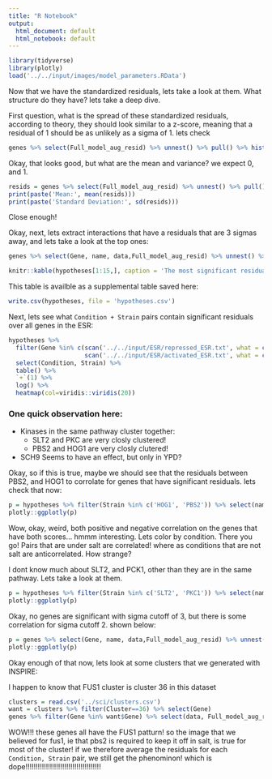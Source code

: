 ```yaml
---
title: "R Notebook"
output:
  html_document: default
  html_notebook: default
---
```

```r
library(tidyverse)
library(plotly)
load('../../input/images/model_parameters.RData')
```

Now that we have the standardized residuals, lets take a look at them. What structure do they have? lets take a deep dive.

First question, what is the spread of these standardized residuals, according to theory, they should look similar to a z-score, meaning that a residual of 1 should be as unlikely as a sigma of 1. lets check
```r
genes %>% select(Full_model_aug_resid) %>% unnest() %>% pull() %>% hist(breaks = 200)
```
Okay, that looks good, but what are the mean and variance? we expect 0, and 1.

```r
resids = genes %>% select(Full_model_aug_resid) %>% unnest() %>% pull()
print(paste('Mean:', mean(resids)))
print(paste('Standard Deviation:', sd(resids)))

```
Close enough!

Okay, next, lets extract interactions that have a residuals that are 3 sigmas away, and lets take a look at the top ones:

```r
genes %>% select(Gene, name, data,Full_model_aug_resid) %>% unnest() %>% arrange(-abs(Full_model_aug_resid)) %>% select(name, Gene, Full_model_aug_resid, Strain, Condition) %>% filter(abs(Full_model_aug_resid) > 3) %>% left_join(t2g %>% select(Gene, description)) %>% rename(Full_Model_error = Full_model_aug_resid) -> hypotheses

knitr::kable(hypotheses[1:15,], caption = 'The most significant residuals')
```

This table is availble as a supplemental table saved here:

```r
write.csv(hypotheses, file = 'hypotheses.csv')
```

Next, lets see what `Condition + Strain` pairs contain significant residuals over all genes in the ESR:

```r
hypotheses %>% 
  filter(Gene %in% c(scan('../../input/ESR/repressed_ESR.txt', what = character()),
                     scan('../../input/ESR/activated_ESR.txt', what = character()))) %>%
  select(Condition, Strain) %>% 
  table() %>%
  `+`(1) %>%
  log() %>%
  heatmap(col=viridis::viridis(20))

```

### One quick observation here:
* Kinases in the same pathway cluster together:
    + SLT2 and PKC are very closly clustered!
    + PBS2 and HOG1 are very closly clutered!
* SCH9 Seems to have an effect, but only in YPD?

Okay, so if this is true, maybe we should see that the residuals between PBS2, and HOG1 to corrolate for genes that have significant residuals. lets check that now:

```r
p = hypotheses %>% filter(Strain %in% c('HOG1', 'PBS2')) %>% select(name, Full_Model_error, Strain, Condition) %>% spread(Strain, Full_Model_error) %>% mutate_at(3:4, function(x) if_else(is.na(x),0,x)) %>% ggplot(aes(x=HOG1,y=PBS2,fill=Condition, text= paste(name, Condition, sep='_'))) + geom_point() 
plotly::ggplotly(p)
```

Wow, okay, weird, both positive and negative correlation on the genes that have both scores... hmmm interesting. Lets color by condition. There you go! Pairs that are under salt are correlated! where as conditions that are not salt are anticorrelated. How strange?

I dont know much about SLT2, and PCK1, other than they are in the same pathway. Lets take a look at them.

```r
p = hypotheses %>% filter(Strain %in% c('SLT2', 'PKC1')) %>% select(name, Full_Model_error, Strain, Condition) %>% spread(Strain, Full_Model_error) %>% mutate_at(3:4, function(x) if_else(is.na(x),0,x)) %>% ggplot(aes(x=SLT2,y=PKC1,fill=Condition, text= paste(name, Condition, sep='_'))) + geom_point() 
plotly::ggplotly(p)
```
Okay, no genes are significant with sigma cutoff of 3, but there is some correlation for sigma cutoff 2. shown below:

```r
p = genes %>% select(Gene, name, data,Full_model_aug_resid) %>% unnest() %>% arrange(-abs(Full_model_aug_resid)) %>% select(name, Gene, Full_model_aug_resid, Strain, Condition) %>% filter(abs(Full_model_aug_resid) > 2) %>% left_join(t2g %>% select(Gene, description)) %>% rename(Full_Model_error = Full_model_aug_resid) %>% filter(Strain %in% c('SLT2', 'PKC1')) %>% select(name, Full_Model_error, Strain, Condition) %>% spread(Strain, Full_Model_error) %>% mutate_at(3:4, function(x) if_else(is.na(x),0,x)) %>% ggplot(aes(x=SLT2,y=PKC1,fill=Condition, text= paste(name, Condition, sep='_'))) + geom_point() 
plotly::ggplotly(p)
```

Okay enough of that now, lets look at some clusters that we generated with INSPIRE:

I happen to know that FUS1 cluster is cluster 36 in this dataset
```r
clusters = read.csv('../sci/clusters.csv')
want = clusters %>% filter(Cluster==36) %>% select(Gene)
genes %>% filter(Gene %in% want$Gene) %>% select(data, Full_model_aug_resid) %>% unnest() %>% select(Strain, Condition, ends_with('resid')) %>% group_by(Strain,Condition) %>% summarise_all(mean) %>% ggplot(aes(x = Strain, y= Condition, fill = Full_model_aug_resid)) + geom_tile() + scale_fill_gradient2()


```
WOW!!! these genes all have the FUS1 patturn! so the image that we believed for fus1, ie that pbs2 is required to keep it off in salt, is true for most of the cluster! if we therefore average the residuals for each `Condition, Strain` pair, we still get the phenominon! which is dope!!!!!!!!!!!!!!!!!!!!!!!!!!!!!!!!!!!!!

